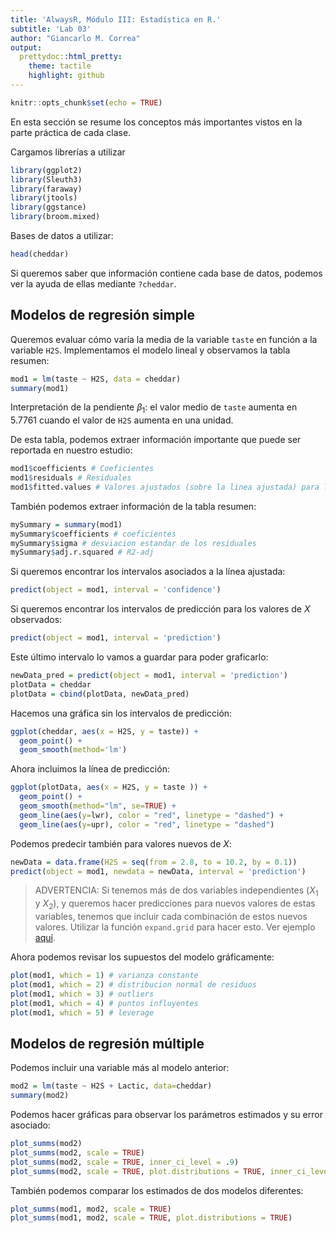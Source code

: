 ```yaml
---
title: 'AlwaysR, Módulo III: Estadística en R.'
subtitle: 'Lab 03'
author: "Giancarlo M. Correa"
output:
  prettydoc::html_pretty:
    theme: tactile
    highlight: github
---
```


```r
knitr::opts_chunk$set(echo = TRUE)
```

En esta sección se resume los conceptos más importantes vistos en la parte práctica de cada clase.

Cargamos librerías a utilizar

```r
library(ggplot2)
library(Sleuth3)
library(faraway)
library(jtools)
library(ggstance)
library(broom.mixed)
```

Bases de datos a utilizar:

```r
head(cheddar)
```

Si queremos saber que información contiene cada base de datos, podemos ver la ayuda de ellas mediante `?cheddar`.

## Modelos de regresión simple

Queremos evaluar cómo varía la media de la variable `taste` en función a la variable `H2S`. Implementamos el modelo lineal y observamos la tabla resumen:

```r
mod1 = lm(taste ~ H2S, data = cheddar)
summary(mod1)
```

Interpretación de la pendiente $\beta_1$: el valor medio de `taste` aumenta en 5.7761 cuando el valor de `H2S` aumenta en una unidad.

De esta tabla, podemos extraer información importante que puede ser reportada en nuestro estudio:

```r
mod1$coefficients # Coeficientes
mod1$residuals # Residuales
mod1$fitted.values # Valores ajustados (sobre la linea ajustada) para las observaciones 
```

También podemos extraer información de la tabla resumen:
```r
mySummary = summary(mod1)
mySummary$coefficients # coeficientes
mySummary$sigma # desviacion estandar de los residuales
mySummary$adj.r.squared # R2-adj
```

Si queremos encontrar los intervalos asociados a la línea ajustada:
```r
predict(object = mod1, interval = 'confidence')
```

Si queremos encontrar los intervalos de predicción para los valores de $X$ observados:
```r
predict(object = mod1, interval = 'prediction')
```

Este último intervalo lo vamos a guardar para poder graficarlo:
```r
newData_pred = predict(object = mod1, interval = 'prediction')
plotData = cheddar
plotData = cbind(plotData, newData_pred)
```

Hacemos una gráfica sin los intervalos de predicción:
```r
ggplot(cheddar, aes(x = H2S, y = taste)) +
  geom_point() +
  geom_smooth(method='lm') 
```

Ahora incluimos la línea de predicción:
```r
ggplot(plotData, aes(x = H2S, y = taste )) +
  geom_point() +
  geom_smooth(method="lm", se=TRUE) +
  geom_line(aes(y=lwr), color = "red", linetype = "dashed") +
  geom_line(aes(y=upr), color = "red", linetype = "dashed")
```

Podemos predecir también para valores nuevos de $X$:
```r
newData = data.frame(H2S = seq(from = 2.8, to = 10.2, by = 0.1))
predict(object = mod1, newdata = newData, interval = 'prediction')
```

> ADVERTENCIA: Si tenemos más de dos variables independientes ($X_1$ y $X_2$), y queremos hacer predicciones para nuevos valores de estas variables, tenemos que incluir cada combinación de estos nuevos valores. Utilizar la función `expand.grid` para hacer esto. Ver ejemplo [aquí](https://www.rdocumentation.org/packages/base/versions/3.6.2/topics/expand.grid).

Ahora podemos revisar los supuestos del modelo gráficamente:
```r
plot(mod1, which = 1) # varianza constante
plot(mod1, which = 2) # distribucion normal de residuos
plot(mod1, which = 3) # outliers
plot(mod1, which = 4) # puntos influyentes
plot(mod1, which = 5) # leverage
```

## Modelos de regresión múltiple

Podemos incluir una variable más al modelo anterior:
```r
mod2 = lm(taste ~ H2S + Lactic, data=cheddar)
summary(mod2)
```

Podemos hacer gráficas para observar los parámetros estimados y su error asociado:
```r
plot_summs(mod2)
plot_summs(mod2, scale = TRUE)
plot_summs(mod2, scale = TRUE, inner_ci_level = .9)
plot_summs(mod2, scale = TRUE, plot.distributions = TRUE, inner_ci_level = .9)
```

También podemos comparar los estimados de dos modelos diferentes:
```r
plot_summs(mod1, mod2, scale = TRUE)
plot_summs(mod1, mod2, scale = TRUE, plot.distributions = TRUE)
```


